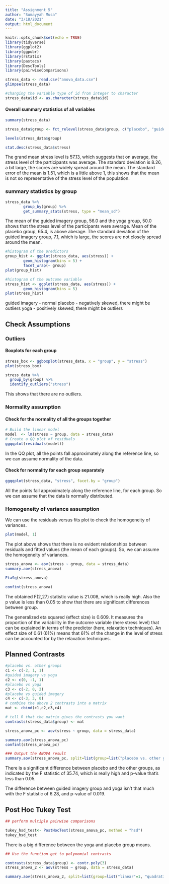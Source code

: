 ```yaml
---
title: "Assignment 5"
author: "Sumayyah Musa"
date: "3/18/2021"
output: html_document
---
```


```r
knitr::opts_chunk$set(echo = TRUE)
library(tidyverse)
library(ggplot2)
library(ggpubr)
library(rstatix)
library(pastecs)
library(DescTools)
library(pairwiseComparisons)
```


```r
stress_data <- read.csv("anova_data.csv")
glimpse(stress_data)
```

```r
#changing the variable type of id from integer to character
stress_data$id <- as.character(stress_data$id)
```

#### Overall summary statistics of all variables

```r
summary(stress_data)
```

```r
stress_data$group <- fct_relevel(stress_data$group, c("placebo", "guided imagery", "yoga"))

levels(stress_data$group)
```


```r
stat.desc(stress_data$stress)
```

The grand mean stress level is 57.13, which suggests that on average, the stress level of the participants was average. The standard deviation is 8.26, a bit large, the scores are widely spread around the mean.
The standard error of the mean is 1.51, which is a little above 1, this shows that the mean is not so representative of the stress level of the population.

### summary statistics by group

```r
stress_data %>%
        group_by(group) %>%
        get_summary_stats(stress, type = "mean_sd")
```

The mean of the guided imagery group, 56.0 and the yoga group, 50.0 shows that the stress level of the participants were average. Mean of the placebo group, 65.4, is above aberage. The standard deviation of the guided imagery group, 7.1, which is large, the scores are not closely spread around the mean.

```r
#histogram of the predictors
group_hist <- ggplot(stress_data, aes(stress)) +
        geom_histogram(bins = 5) +
        facet_wrap(~ group)
plot(group_hist)

#histogram of the outcome variable
stress_hist <- ggplot(stress_data, aes(stress)) +
        geom_histogram(bins = 5)
plot(stress_hist)
```
guided imagery - normal
placebo - negatively skewed, there might be outliers
yoga - positively skewed, there might be outliers

## Check Assumptions
### Outliers

#### Boxplots for each group

```r
stress_box <- ggboxplot(stress_data, x = "group", y = "stress")
plot(stress_box)
```

```r
stress_data %>% 
  group_by(group) %>%
  identify_outliers("stress")
```
This shows that there are no outliers.

### Normality assumption

#### Check for the normality of all the groups together

```r
# Build the linear model
model  <- lm(stress ~ group, data = stress_data)
# Create a QQ plot of residuals
ggqqplot(residuals(model))
```

In the QQ plot, all the points fall approximately along the reference line, so we can assume normality of the data.

#### Check for normality for each group separately

```r
ggqqplot(stress_data, "stress", facet.by = "group")
```

All the points fall approximately along the reference line, for each group. So we can assume that the data is normally distributed.

### Homogeneity of variance assumption

We can use the residuals versus fits plot to check the homogeneity of variances.

```r
plot(model, 1)
```

The plot above shows that there is no evident relationships between residuals and fitted values (the mean of each groups). So, we can assume the homogeneity of variances.


```r
stress_anova <- aov(stress ~ group, data = stress_data)
summary.aov(stress_anova)

EtaSq(stress_anova)

confint(stress_anova)
```

The obtained F(2,27) statistic value is 21.008, which is really high. Also the p value is less than 0.05 to show that there are significant differences between group.

The generalized eta squared (effect size) is 0.609. It measures the proportion of the variability in the outcome variable (here stress level) that can be explained in terms of the predictor (here, relaxation techniques). An effect size of 0.61 (61%) means that 61% of the change in the level of stress can be accounted for by the relaxation techniques.


## Planned Contrasts

```r
#placebo vs. other groups
c1 <- c(-2, 1, 1) 
#guided imagery vs yoga
c2 <- c(0, -1, 1)
#placebo vs yoga
c3 <- c(-2, 0, 2)
#placebo vs guided imagery
c4 <- c(-3, 3, 0)
# combine the above 2 contrasts into a matrix
mat <- cbind(c1,c2,c3,c4)

# tell R that the matrix gives the contrasts you want
contrasts(stress_data$group) <- mat

stress_anova_pc <- aov(stress ~ group, data = stress_data)

summary.aov(stress_anova_pc)
confint(stress_anova_pc)
```

```r
### Output the ANOVA result
summary.aov(stress_anova_pc, split=list(group=list("placebo vs. other groups"=1, "guided imagery vs yoga" = 2, "placebo vs. yoga" = 3, "placebo vs. guided imagery" = 4))) 
```

There is a significant difference between placebo and the other groups, as indicated by the F statistic of 35.74, which is really high and p-value that's less than 0.05.

The difference between guided imagery group and yoga isn't that much with the F statistic of 6.28, and p-value of 0.019.


## Post Hoc Tukey Test

```r
## perform multiple pairwise comparisons

tukey_hsd_test<- PostHocTest(stress_anova_pc, method = "hsd")
tukey_hsd_test
```

There is a big difference between the yoga and placebo group means.

```r
## Use the function get to polynomial contrasts

contrasts(stress_data$group) <- contr.poly(3)
stress_anova_2 <- aov(stress ~ group, data = stress_data)

summary.aov(stress_anova_2, split=list(group=list("linear"=1, "quadratic" = 2))) 
```






